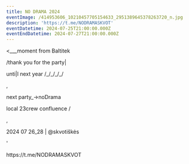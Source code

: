 ```yaml
---
title: NO DRAMA 2024
eventImage: /414953606_10210457705154633_2951389645378263720_n.jpg
description: 'https://t.me/NODRAMASKVOT'
eventDatetime: 2024-07-25T21:00:00.000Z
eventEndDatetime: 2024-07-27T21:00:00.000Z
---
```


\<\_\_\_moment from Baltitek

/thank you for the party| 

unti|l next year /\_/\_/\_/\_/

,

next party\_->noDrama

local 23crew confluence /

,

2024 07 26\_28 | @skvotiškės

'

https\://t.me/NODRAMASKVOT
